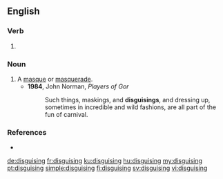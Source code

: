 ==English==
{{Webster 1913}}
===Verb===
{{head|en|present participle}}

# {{present participle of|disguise|lang=en|nocat=1}}
===Noun===
{{en-noun}}

# A [[masque]] or [[masquerade]].
#* '''1984''', John Norman, ''Players of Gor''
#*: Such things, maskings, and '''disguisings''', and dressing up, sometimes in incredible and wild fashions, are all part of the fun of carnival.

===References===
* {{R:Webster 1913|disguising}}

[[de:disguising]]
[[fr:disguising]]
[[ku:disguising]]
[[hu:disguising]]
[[my:disguising]]
[[pt:disguising]]
[[simple:disguising]]
[[fi:disguising]]
[[sv:disguising]]
[[vi:disguising]]